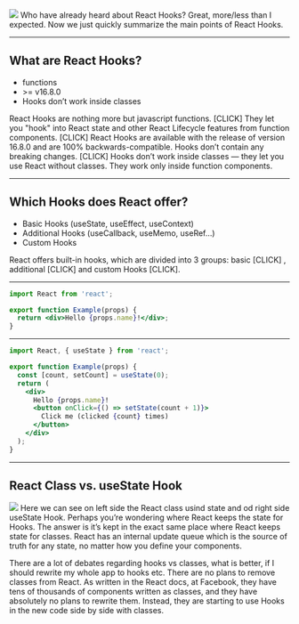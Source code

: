 

<img src="img/reactHooks.png" />

<Notes>
Who have already heard about React Hooks?
Great, more/less than I expected.
Now we just quickly summarize the main points of React Hooks.
</Notes>

---

## What are React Hooks?

<ul>
  <Appear>
    <li>functions</li>
    <li> >= v16.8.0</li>
    <li>Hooks don’t work inside classes</li>
  </Appear>
</ul>

<Notes>
React Hooks are nothing more but javascript functions.
[CLICK]
They let you "hook" into React state and other React Lifecycle features from function components.
[CLICK]
React Hooks are available with the release of version 16.8.0 and are 100% backwards-compatible.
Hooks don’t contain any breaking changes.
[CLICK]
Hooks don’t work inside classes — they let you use React without classes.
They work only inside function components.
</Notes>

---

## Which Hooks does React offer?

<ul>
  <Appear>
    <li>Basic Hooks (useState, useEffect, useContext)</li>
    <li>Additional Hooks (useCallback, useMemo, useRef…)</li>
    <li>Custom Hooks</li>
  </Appear>
</ul>

<Notes>
React offers built-in hooks, which are divided into 3 groups: basic [CLICK]
, additional [CLICK] and custom Hooks [CLICK].
</Notes>

---

```jsx
import React from 'react';

export function Example(props) {
  return <div>Hello {props.name}!</div>;
}
```

---

```jsx
import React, { useState } from 'react';

export function Example(props) {
  const [count, setCount] = useState(0);
  return (
    <div>
      Hello {props.name}!
      <button onClick={() => setState(count + 1)}>
        Click me (clicked {count} times)
      </button>
    </div>
  );
}
```

---

## React Class vs. useState Hook

<img src="img/useState_compare_inv.png" />

<Notes>
Here we can see on left side the React class usind state and
od right side useState Hook.
Perhaps you’re wondering where React keeps the state for Hooks. The answer is it’s kept in the exact same place where 
React keeps state for classes. React has an internal update queue which is the source of truth for any state, 
no matter how you define your components.

There are a lot of debates regarding hooks vs classes, what is better, if I should rewrite my whole app to hooks etc. 
There are no plans to remove classes from React.
As written in the React docs, at Facebook, they have tens of thousands of components written as classes, and they have 
absolutely no plans to rewrite them. Instead, they are starting to use Hooks in the new code side by side with classes.
</Notes>